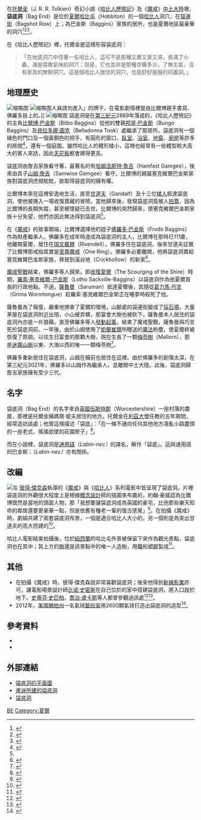 {{NoteTA
|G1=魔戒
|G2=Show
}}
{{Infobox fictional location
| name = 袋底洞
| colour = #32CD32
| colour text = 
| image = Bag End door.jpg
| imagesize = 
| caption = 袋底洞，攝於[[紐西蘭|紐西蘭]]{{link-en|馬塔馬塔|Matamata}}[[哈比村|哈比村]]。
| source = [[魔戒|魔戒]]
| creator = [[J·R·R·托爾金|J·R·R·托爾金]]
| genre = [[奇幻小說|奇幻小說]]
| type = [[哈比人|哈比人]][[洞穴|洞穴]]
| locations = 
| people = [[比爾博·巴金斯|比爾博·巴金斯]]<br>[[佛羅多·巴金斯|佛羅多·巴金斯]]<br>[[羅索·塞克維爾-巴金斯|羅索·塞克維爾-巴金斯]]<br>薩基（[[薩魯曼|薩魯曼]]）<br>[[山姆·詹吉|山姆·詹吉]]
| population = 
| first = 《[[哈比人歷險記|哈比人歷險記]]》
| last = 
}}
在[[托爾金|托爾金]]（J. R. R. Tolkien）奇幻小說《[[哈比人歷險記|哈比人歷險記]]》及《[[魔戒|魔戒]]》[[中土大陸|中土大陸]]裡，'''袋底洞'''（Bag End）是位於[[夏爾_(中土大陸)|夏爾]][[哈比屯|哈比屯]]（Hobbiton）的一個[[哈比人|哈比人]]洞穴，在[[袋邊街|袋邊街]]（Bagshot Row）上；為巴金斯（Baggins）家族的居所，也是夏爾地區最豪華的洞穴<ref name=":0">{{Cite book|title=哈比人|last=托爾金|publisher=聯經|year=2014年1月初版第四刷|isbn=978-957-08-4103-9|location=臺北}}</ref><ref>{{Cite book|title=《魔戒》插畫大師約翰·豪爾的奇幻藝術工坊|last=約翰·豪爾|publisher=稻田出版|year=2012年6月|isbn=978-986-5949-03-7|location=新北|pages=113}}</ref><ref>{{Cite book|title=魔戒魅影：魔戒首部曲小說·電影導讀本|last=裘德·費雪|publisher=聯經|year=2002年1月|isbn=957-08-2346-1|location=臺北|pages=10}}</ref>。

在《哈比人歷險記》裡，托爾金是這樣形容袋底洞：
<blockquote>「在地底洞穴中住著一名哈比人，這可不是那種又髒又臭又濕，長滿了小蟲，滿是腐敗氣味的洞穴；但是，它也並非是那種空曠多沙，了無生氣，沒有家具的無聊洞穴。這是個哈比人居住的洞穴，也是舒舒服服的同義詞。」</blockquote>

==地理歷史==
[[File:The_pipe_of_Bilbo_Baggins.jpg|缩略图]]
[[File:No_admittance_except_on_party_business_sign.jpg|缩略图]]人員請勿進入」的牌子，在電影劇情裡是由比爾博親手書寫、佛羅多掛上的。]]
[[File:Baggins_residence_'Bag_End'_with_party_sign.jpg|缩略图]]
袋底洞是在[[第三紀元|第三紀元]]2889年落成的，《哈比人歷險記》的主角[[比爾博·巴金斯|比爾博·巴金斯]]（Bilbo Baggins）從他的雙親[[邦哥·巴金斯|邦哥·巴金斯]]（Bungo Baggins）及[[貝拉多娜·圖克|貝拉多娜·圖克]]（Belladonna Took）處繼承了那居所。袋底洞有一個綠色的門口及一個黃銅色的把手，有圓形的窗口，[[臥室|臥室]]、[[浴室|浴室]]、[[地窖|地窖]]、[[廚房|廚房]]等許多的房間<ref>{{Cite web|url=http://www.glyphweb.com/arda/b/bagend.php|title=Bag End|accessdate=2018-05-11|publisher=阿爾達百科全書|language=en-GB|archive-date=2018-05-12|archive-url=https://web.archive.org/web/20180512112222/http://www.glyphweb.com/arda/b/bagend.php|dead-url=no}}</ref>，還有一個庭園。雖然哈比人的體形矮小，這裡也經常有一些體型較大高大的客人來訪，因此[[天花板|天花板]]都會建得更高。

袋底洞由詹吉家族看守著，最著名的有[[哈姆法斯特·詹吉|哈姆法斯特·詹吉]]（Hamfast Gamgee），後來由其子[[山姆·詹吉|山姆·詹吉]]（Samwise Gamgee）看守。比爾博的親屬塞克維爾巴金斯家族對袋底洞虎視眈眈，欲取得袋底洞的擁有權。

比爾博本來在這裡安逸地生活，直至[[甘道夫|甘道夫]]（Gandalf）及十三位[[矮人_(中土大陸)|矮人]]抵達袋底洞，使他被捲入一場收復寶藏的冒險。當他歸來後，發現袋底洞竟被人[[拍賣|拍賣]]，因為比爾博的長期失蹤，甚至被懷疑已去世。比爾博的突然歸來，使塞克維爾巴金斯家族十分失望，他們亦因此無法得到袋底洞<ref name=":0" />。

在《[[魔戒|魔戒]]》的故事開端，比爾博選擇他的姪子[[佛羅多·巴金斯|佛羅多·巴金斯]]（Frodo Baggins）作為財產繼承人。佛羅多在成年時遂成為袋底洞的主人，比爾博在那時已111歲，他離開夏爾，居住在[[瑞文戴爾|瑞文戴爾]]（Rivendell）。佛羅多住在袋底洞，後來甘道夫証實了比爾博那戒指其實是[[至尊魔戒|至尊魔戒]]（One Ring）。佛羅多必要離開，他將袋底洞賣給塞克維爾巴金斯家族，移居到溪谷地（Crickhollow）的新家<ref name=":1">{{Cite book|title=魔戒首部曲：魔戒現身|last=托爾金|publisher=聯經|year=2012年12月|isbn=978-957-08-4100-8|location=臺北}}</ref>。

[[魔戒聖戰|魔戒聖戰]]結束，佛羅多等人歸來，即[[收復夏爾|收復夏爾]]（The Scourging of the Shire）時期，[[羅索·塞克維爾-巴金斯|羅索·塞克維爾-巴金斯]]（Lotho Sackville-Baggins）以袋底洞作為他夏爾首長的行政地點。不過，[[薩魯曼|薩魯曼]]（Saruman）抵達夏爾後，其隨從[[葛力馬·巧言|葛力馬·巧言]]（Gríma Wormtongue）趁羅索·塞克維爾巴金斯正在睡夢時殺死了他。

薩魯曼為了報復，嚴重地損害了夏爾的環境，山腳處的袋邊街變成了[[採石場|採石場]]，大量茅屋在袋底洞附近出現，小山被弄髒，那宴會大樹也被砍下，薩魯曼本人居住的袋底洞內亦是一片狼藉。直至佛羅多等人[[發動起義|發動起義]]，結束了魔戒聖戰，薩魯曼與巧言死於袋底洞前。一年後，由於山姆使用了[[凱蘭崔爾|凱蘭崔爾]]所贈送的[[魔法|魔法]]粉塵，使夏爾終被恢復了原貌。以往生日宴會的那顆大樹，現在生長了一顆[[梅苓樹|梅苓樹]]（Mallorn），那是[[迷霧山脈|迷霧山脈]]以東、大海以西的唯一一顆梅苓樹<ref>{{Cite book|title=魔戒三部曲：王者再臨|last=托爾金|publisher=聯經|year=2012年12月|isbn=978-957-08-4102-2|location=臺北}}</ref>。

佛羅多重新居住在袋底洞，山姆在婚前也居住在這裡。由於佛羅多的創傷太深，在第三紀元3021年，佛羅多以山姆作為繼承人，並離開中土大陸。此後，袋底洞歸詹吉家族擁有至少三代。

==名字==
袋底洞（Bag End）的名字來自[[英國|英國]][[伍斯特郡|伍斯特郡]]（Worcestershire）一座村落的農屋，那裡是托爾金姨媽簡·妮夫居住的地方。托爾金在[[利茲大學|利茲大學]]任教的五年期間，經常造訪該處；他曾這樣描述「袋底」：「在一條不通向任何其他地方凌亂小路盡頭的一座老式、搖搖欲墜的莊園房子」<ref name="柯林·杜瑞茲">{{Cite book|title=魔戒的鍛造者：托爾金傳|last=柯林·杜瑞茲|publisher=黑龍江教育出版社|year=2015年2月|isbn=978-7-5316-7894-6|location=哈爾濱|pages=}}</ref>{{rp|124-125}}。

而在小說裡，袋底洞是[[通用語|通用語]]（''Labin-nec）''的譯名，解作「袋底」。這與通用語的巴金斯：（''Labin-nec）''亦有關係。

== 改編 ==
[[File:Hobbiton,_New_Zealand.jpg|左]]
[[彼得·傑克森|彼得·傑克森]]執導的《[[魔戒電影三部曲|魔戒]]》與《[[霍比特人电影系列|哈比人]]》系列電影中皆呈現了袋底洞。片裡袋底洞的外觀很大程度上是根據[[概念設計|概念設計]]師{{Le|約翰·豪威|John Howe (illustrator)}}的插圖來布置的，約翰·豪威認為比爾博既然是當地的頭面人物，那「我想要讓袋底洞成為英國的豪宅，比他那些樂天知命的鄰居還要更豪華一點，但是依舊有種老一輩的復古感覺」<ref>{{Cite book|title=魔戒電影誕生密史|last=布萊恩·希伯理|publisher=奇幻基地|year=2002年12月|isbn=957-28136-6-8|location=臺北}}</ref>{{rp|54}}。在拍攝《魔戒》時，劇組共建了兩套袋底洞布景，一個是適合哈比人大小的，另一個則是為突出甘道夫的高大而建的<ref>{{Cite web|url=http://dailynews.sina.com/bg/ent/film/sinacn/m/2011-12-18/10443510568.html|title=《魔戒》十年：你可能不知道的30個《魔戒》秘密|accessdate=2018-07-09|date=2011-12-17|publisher=新浪網|archive-url=https://web.archive.org/web/20180115185454/http://dailynews.sina.com/bg/ent/film/sinacn/m/2011-12-18/10443510568.html|archive-date=2018-01-15|dead-url=yes}}</ref>。

哈比人電影結束拍攝後，位於[[紐西蘭|紐西蘭]]{{link-en|馬塔馬塔|Matamata}}的哈比屯外景被保留下來作為觀光景點，袋底洞也在其中；其上方的[[樹|樹]]還是該景點中的唯一人造樹，用[[鐵|鐵]]和[[塑膠|塑膠]]製成<ref>{{Cite news|url=https://travel.ettoday.net/article/680390.htm|title=《哈比村》唯一人造樹是台灣製　20萬片樹膠葉手工黏|author=施羽璇|date=2016-04-19|newspaper=ETtoday 旅遊雲|accessdate=2018-05-11|language=zh-tw|archive-date=2018-05-12|archive-url=https://web.archive.org/web/20180512044133/https://travel.ettoday.net/article/680390.htm|dead-url=no}}</ref>。

==其他==

* 在拍攝《魔戒》時，彼得·傑克森就非常喜歡袋底洞；後來他得到[[新線影業|新線影業]]許可，讓電影場景設計師[[比诺·史密斯|比诺·史密斯]]在自己位於{{Le|懷拉拉帕|Wairarapa}}的家中搭建袋底洞，將入口設於地下。[[史蒂芬·史匹柏|史蒂芬·史匹柏]]、[[喬治·盧卡斯|喬治·盧卡斯]]等人都曾參觀過該處<ref>{{Cite web|url=http://news.163.com/15/0704/05/ATLIKEM700014AED.html|title=想住进电影里，彼得·杰克逊能把“袋底洞”搬回家，你怎么办？(组图)|accessdate=2018-07-09|date=2015-07-04|publisher=网易新闻|archive-url=https://web.archive.org/web/20180709153844/http://news.163.com/15/0704/05/ATLIKEM700014AED.html|archive-date=2018-07-09|dead-url=yes}}</ref><ref>{{Cite web|url=http://ent.ifeng.com/a/20150702/42444870_0.shtml|title=导演把霍比特人的房子搬回了家 斯皮尔伯格常去做客|accessdate=2018-07-09|date=2015-07-02|publisher=凤凰网娱乐|archive-date=2018-07-09|archive-url=https://web.archive.org/web/20180709123338/http://ent.ifeng.com/a/20150702/42444870_0.shtml|dead-url=no}}</ref>。
* 2012年，[[美國|美國]][[猶他州|猶他州]]一名氣球[[藝術家|藝術家]]用2600顆氣球打造出袋底洞的造型<ref>{{Cite web|url=https://news.tvbs.com.tw/world/36984|title=魔戒袋底洞客廳 達人用氣球打造|accessdate=2018-07-09|date=2012-11-13|publisher=TVBS新聞網}}</ref>。

==參考資料==
{{Reflist|2}}
* {{Cite book|title=The Hobbit: An Unexpected Journey Chronicles – Art & Design|last=[[丹尼爾·法爾科納|Daniel Falconer]]|publisher=Harper Design|year=2012年|isbn=978-0-06-220090-7|location=New York}}
* {{Cite book|title=The Hobbit:An Unexpected Journey :The Movie Storybook|url=https://archive.org/details/hobbitunexpected0000kemp_w2t8|last=Paddy Kempshall|publisher=Houghton Mifflin Harcourt|year=2012年|isbn=978-0-547-89872-8|pages=}}

== 外部連結 ==
*[https://web.archive.org/web/20070928014936/http://www.jrrtolkien.org.uk/Images/bagendmap.jpg 袋底洞的平面圖]
*[http://www.ourhobbithole.com 書迷所建的袋底洞]{{Wayback|url=http://www.ourhobbithole.com/ |date=20190915174043 }}
*[https://web.archive.org/web/20070720081309/http://www.stormbear.com/?page_id=34 袋底洞]

[[Category:中土大陸的建築物|BE]]
[[Category:夏爾|Category:夏爾]]